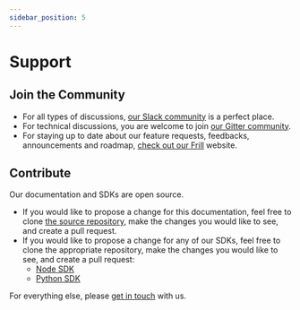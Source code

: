 ```yaml
---
sidebar_position: 5
---
```


# Support

## Join the Community

* For all types of discussions, [our Slack community](https://join.slack.com/t/botanalytics-family/shared_invite/zt-1uzzs7rwk-axtZDb5~ddeNGggpxnXKYA) is a perfect place.
* For technical discussions, you are welcome to join [our Gitter community](https://gitter.im/botanalytics/community).
* For staying up to date about our feature requests, feedbacks, announcements and roadmap, [check out our Frill](https://feedback.beta.botanalytics.co/) website.

## Contribute

Our documentation and SDKs are open source. 

* If you would like to propose a change for this documentation, feel free to clone [the source repository](https://github.com/botanalytics/docs), make the changes you would like to see, and create a pull request.
* If you would like to propose a change for any of our SDKs, feel free to clone the appropriate repository, make the changes you would like to see, and create a pull request:
	* [Node SDK](https://github.com/botanalytics/node-sdk)
	* [Python SDK](https://github.com/botanalytics/python-sdk)


For everything else, please [get in touch](mailto:support@botanalytics.co) with us.